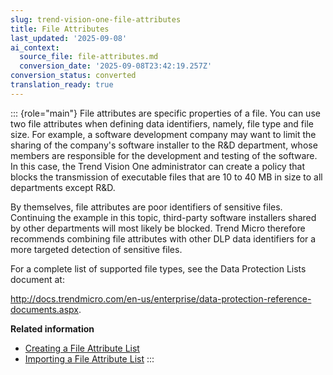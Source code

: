 ```yaml
---
slug: trend-vision-one-file-attributes
title: File Attributes
last_updated: '2025-09-08'
ai_context:
  source_file: file-attributes.md
  conversion_date: '2025-09-08T23:42:19.257Z'
conversion_status: converted
translation_ready: true
---
```


::: {role="main"}
File attributes are specific properties of a file. You can use two file attributes when defining data identifiers, namely, file type and file size. For example, a software development company may want to limit the sharing of the company's software installer to the R&D department, whose members are responsible for the development and testing of the software. In this case, the Trend Vision One administrator can create a policy that blocks the transmission of executable files that are 10 to 40 MB in size to all departments except R&D.

By themselves, file attributes are poor identifiers of sensitive files. Continuing the example in this topic, third-party software installers shared by other departments will most likely be blocked. Trend Micro therefore recommends combining file attributes with other DLP data identifiers for a more targeted detection of sensitive files.

For a complete list of supported file types, see the Data Protection Lists document at:

<http://docs.trendmicro.com/en-us/enterprise/data-protection-reference-documents.aspx>.

**Related information**

- [Creating a File Attribute List](creating-file-attribute-list.mdx)
- [Importing a File Attribute List](importing-file-attribute-list.mdx)
:::

